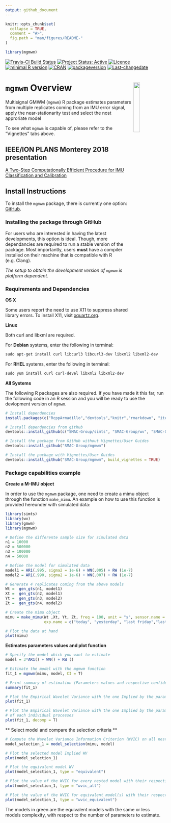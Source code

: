 ```yaml
---
output: github_document
---
```


<!-- README.md is generated from README.Rmd. Please edit that file -->

```r
knitr::opts_chunk$set(
  collapse = TRUE,
  comment = "#>",
  fig.path = "man/figures/README-"
)

library(mgmwm)
```

[![Travis-CI Build Status](https://travis-ci.org/SMAC-Group/classimu.svg?branch=master)](https://travis-ci.org/SMAC-Group/classimu)
[![Project Status: Active](http://www.repostatus.org/badges/latest/active.svg)](http://www.repostatus.org/#active)
[![Licence](https://img.shields.io/badge/licence-CC BY--NC--SA 4.0-blue.svg)](https://www.gnu.org/licenses/gpl-3.0.en.html)
[![minimal R version](https://img.shields.io/badge/R%3E%3D-3.4.0-6666ff.svg)](https://cran.r-project.org/)
[![CRAN](http://www.r-pkg.org/badges/version/classimu)](https://cran.r-project.org/package=classimu)
[![packageversion](https://img.shields.io/badge/Package%20version-0.1.0-orange.svg?style=flat-square)](commits/develop)
[![Last-changedate](https://img.shields.io/badge/last%20change-`r gsub('-', '--', Sys.Date())`-yellowgreen.svg)](/commits/master)

# `mgmwm` Overview <a href="https://smac-group.com/"><img src="man/figures/logo.png" align="right" style="width: 20%; height: 20%"/></a>

Multisignal GMWM (`mgmwm`) R package estimates parameters from multiple replicates coming from an IMU error signal, apply the near-stationarity test and select the nost approriate model 


To see what `mgmwm` is capable of, please refer to the "Vignettes" tabs above.

## IEEE/ION PLANS Monterey 2018 presentation

[A Two-Step Computationally Efficient Procedure for IMU Classification and Calibration](pdf/A Two-Step Computationally Efficient Procedure for IMU Classification and Calibration.pdf "A Two-Step Computationally Efficient Procedure for IMU Classification and Calibration PDF")

## Install Instructions

To install the `mgmwm` package, there is currently one option: [GitHub](https://github.com/SMAC-Group/mgmwm/).

### Installing the package through GitHub

For users who are interested in having the latest developments, this option is ideal. Though, more dependancies are required to run a stable version of the package. Most importantly, users **must** have a compiler installed on their machine that is compatible with R (e.g. Clang).

*The setup to obtain the development version of `mgmwm` is platform dependent.*

### Requirements and Dependencies

**OS X**

Some users report the need to use X11 to suppress shared library errors. To install X11, visit [xquartz.org](http://www.xquartz.org/).

**Linux**

Both curl and libxml are required.

For **Debian** systems, enter the following in terminal:

```r
sudo apt-get install curl libcurl3 libcurl3-dev libxml2 libxml2-dev
```

For **RHEL** systems, enter the following in terminal:

```r
sudo yum install curl curl-devel libxml2 libxml2-dev
```

**All Systems**

The following R packages are also required. If you have made it this far, run the following code in an R session and you will be ready to use the devlopment version of `mgmwm`.

```r
# Install dependencies
install.packages(c("RcppArmadillo","devtools","knitr","rmarkdown", "iterpc", "progress"))

# Install dependencies from github
devtools::install_github(c("SMAC-Group/simts", "SMAC-Group/wv", "SMAC-Group/gmwm"))

# Install the package from GitHub without Vignettes/User Guides
devtools::install_github("SMAC-Group/mgmwm")

# Install the package with Vignettes/User Guides 
devtools::install_github("SMAC-Group/mgmwm", build_vignettes = TRUE)
```

### Package capabilities example

**Create a M-IMU object**

In order to use the `mgmwm` package, one need to create a mimu object through the function `make_mimu`. An example on how to use this function is provided hereunder with simulated data:

```r
library(simts)
library(wv)
library(gmwm)
library(mgmwm)

# Define the differente sample size for simulated data
n1 = 10000
n2 = 500000
n3 = 100000
n4 = 50000

# Define the model for simulated data
model1 = AR1(.995, sigma2 = 1e-6) + WN(.005) + RW (1e-7)
model2 = AR1(.990, sigma2 = 1e-6) + WN(.007) + RW (1e-7)

# Generate 4 replicates coming from the above models
Wt =  gen_gts(n1, model1)
Xt =  gen_gts(n2, model1)
Yt =  gen_gts(n3, model2)
Zt =  gen_gts(n4, model2)

# Create the mimu object
mimu = make_mimu(Wt ,Xt, Yt, Zt, freq = 100, unit = "s", sensor.name = "Simulated Data sets", 
                 exp.name = c("today", "yesterday", "last friday","last tuesday" ))

# Plot the data at hand
plot(mimu)

```

**Estimates parameters values and plot function**

```r

# Specify the model which you want to estimate
model = 3*AR1() + WN() + RW ()

# Estimate the model with the mgmwm function
fit_1 = mgmwm(mimu, model, CI = T)

# Print summary of estimation (Parameters values and respective confidence intervals if computed)
summary(fit_1)

# Plot the Empirical Wavelet Variance with the one Implied by the parameters
plot(fit_1)

# Plot the Empirical Wavelet Variance with the one Implied by the parameters with the contribution 
# of each individual processes
plot(fit_1, decomp = T)

```

** Select model and compare the selection criteria **


```r

# Compute the Wavelet Variance Information Criterion (WVIC) on all nested models
model_selection_1 = model_selection(mimu, model)

# Plot the selected model Implied WV
plot(model_selection_1)

# Plot the equivalent model WV
plot(model_selection_1, type = "equivalent")

# Plot the value of the WVIC for every nested model with their respective confidence intervals
plot(model_selection_1, type = "wvic_all")

# Plot the value of the WVIC for equivalent model(s) with their respective confidence intervals
plot(model_selection_1, type = "wvic_equivalent")

```

The models in green are the equivalent models with the same or less models complexity, with respect to the number of parameters to estimate.

